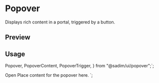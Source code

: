 

<Meta of={PopoverStories} />

<RadixPrimitiveDocsButton name='popover' />

# Popover

Displays rich content in a portal, triggered by a button.

## Preview

<Canvas of={PopoverStories.Example} />

## Usage

  Popover,
  PopoverContent,
  PopoverTrigger,
} from "@sadim/ui/popover";`;

  <PopoverTrigger>Open</PopoverTrigger>
  <PopoverContent>Place content for the popover here.</PopoverContent>
</Popover>`;

<Source code={importCode} language='ts' dark />
<Source code={usageCode} language='tsx' dark />

